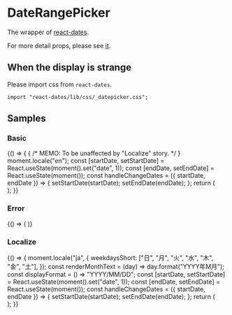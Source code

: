 
<Meta title="Components/Inputs/DateRangePicker" component={DateRangePicker} />

# DateRangePicker

The wrapper of [react-dates](https://github.com/airbnb/react-dates).

For more detail props, please see [it](https://github.com/airbnb/react-dates#daterangepicker).

<ArgsTable of={DateRangePicker} />

## When the display is strange

Please import css from `react-dates`.

```tsx
import "react-dates/lib/css/_datepicker.css";
```

## Samples

### Basic

<Canvas>
  <Story name="Basic">
    {() => {
      {
        /* MEMO: To be unaffected by "Localize" story. */
      }
      moment.locale("en");
      const [startDate, setStartDate] = React.useState(moment().set("date", 1));
      const [endDate, setEndDate] = React.useState(moment());
      const handleChangeDates = ({ startDate, endDate }) => {
        setStartDate(startDate);
        setEndDate(endDate);
      };
      return (
        <div style={{ height: "400px" }}>
          <DateRangePicker
            startDate={startDate}
            endDate={endDate}
            onDatesChange={handleChangeDates}
          />
        </div>
      );
    }}
  </Story>
</Canvas>

### Error

<Canvas>
  <Story name="Error">
    {() => (
      <DateRangePicker
        startDate={moment().set("date", 1)}
        endDate={moment()}
        error={true}
      />
    )}
  </Story>
</Canvas>

### Localize

<Canvas>
  <Story name="Localize">
    {() => {
      moment.locale("ja", {
        weekdaysShort: ["日", "月", "火", "水", "木", "金", "土"],
      });
      const renderMonthText = (day) => day.format("YYYY年M月");
      const displayFormat = () => "YYYY/MM/DD";
      const [startDate, setStartDate] = React.useState(moment().set("date", 1));
      const [endDate, setEndDate] = React.useState(moment());
      const handleChangeDates = ({ startDate, endDate }) => {
        setStartDate(startDate);
        setEndDate(endDate);
      };
      return (
        <div style={{ height: "400px" }}>
          <DateRangePicker
            startDate={startDate}
            endDate={endDate}
            displayFormat={displayFormat}
            renderMonthText={renderMonthText}
            onDatesChange={handleChangeDates}
          />
        </div>
      );
    }}
  </Story>
</Canvas>
